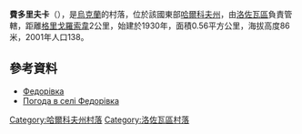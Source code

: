 {{coord|48|59|33|N|36|9|55|E|scale:100000_region:UA|display=title}}

'''費多里夫卡'''（{{lang-uk|Федорівка}}），是[[烏克蘭|烏克蘭]]的村落，位於該國東部[[哈爾科夫州|哈爾科夫州]]，由[[洛佐瓦區|洛佐瓦區]]負責管轄，距離[[格里戈羅索韋|格里戈羅索韋]]2公里，始建於1930年，面積0.56平方公里，海拔高度86米，2001年人口138。

==參考資料==
*[http://w1.c1.rada.gov.ua/pls/z7502/A005?rdat1=09.01.2009&rf7571=33680 Федорівка]{{dead link|date=2018年4月 |bot=InternetArchiveBot |fix-attempted=yes }}
* [http://weather.in.ua/ua/har'kovskaja/27098 Погода в селі Федорівка] {{Wayback|url=http://weather.in.ua/ua/har'kovskaja/27098 |date=20160323035303 }}

{{DEFAULTSORT:Федорівка}}
[[Category:哈爾科夫州村落|Category:哈爾科夫州村落]]
[[Category:洛佐瓦區村落|Category:洛佐瓦區村落]]


{{Kharkiv-geo-stub}}